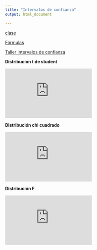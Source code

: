 ```yaml
---
title: "Intervalos de confianza"
output: html_document

---
```




[clase](https://github.com/estadisticaITM/estadisticaITM.github.io/blob/master/Intervalos%20de%20confianzajtg.pdf)

[Fórmulas](https://github.com/estadisticaITM/estadisticaITM.github.io/blob/master/f%C3%B3rmulas.pdf)


<a href="tallerIC.html" target="_blank"> Taller intervalos de confianza</a>


**Distribución t de student**

<iframe width="280" height="160" src="https://www.youtube.com/embed/wGSutshZDiA?list=RDCMUCMLQ_dQirjjwPjR8skwX3gA" title="YouTube video player" frameborder="0" allow="accelerometer; autoplay; clipboard-write; encrypted-media; gyroscope; picture-in-picture" allowfullscreen></iframe>

**Distribución chi cuadrado**

<iframe width="280" height="160" src="https://www.youtube.com/embed/teJ2of7rtKo?list=RDCMUCMLQ_dQirjjwPjR8skwX3gA" title="Uso de la tabla chi-cuadrada" frameborder="0" allow="accelerometer; autoplay; clipboard-write; encrypted-media; gyroscope; picture-in-picture" allowfullscreen></iframe>

**Distribución F**

<iframe width="280" height="160" src="https://www.youtube.com/embed/wFwKZyvyGOg?list=RDCMUCMLQ_dQirjjwPjR8skwX3gA" title="Uso de la tabla F" frameborder="0" allow="accelerometer; autoplay; clipboard-write; encrypted-media; gyroscope; picture-in-picture" allowfullscreen></iframe>
